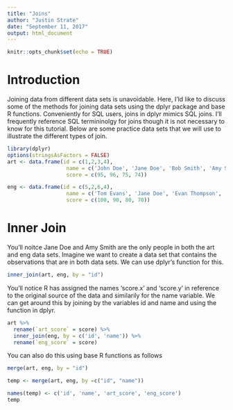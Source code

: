 ```yaml
---
title: "Joins"
author: "Justin Strate"
date: "September 11, 2017"
output: html_document
---
```


```r
knitr::opts_chunk$set(echo = TRUE)
```

# Introduction
Joining data from different data sets is unavoidable. Here, I'ld like to discuss some of the methods for joining data sets using the dplyr package and base R functions. Conveniently for SQL users, joins in dplyr mimics SQL joins. I'll frequently reference SQL termininolgy for joins though it is not necessary to know for this tutorial. Below are some practice data sets that we will use to illustrate the different types of join.

```r
library(dplyr)
options(stringsAsFactors = FALSE)
art <- data.frame(id = c(1,2,3,4), 
                   name = c('John Doe', 'Jane Doe', 'Bob Smith', 'Amy Smith'), 
                   score = c(95, 96, 75, 74))

eng <- data.frame(id = c(5,2,6,4), 
                   name = c('Tom Evans', 'Jane Doe', 'Evan Thompson', 'Amy Smith'), 
                   score = c(100, 90, 80, 70))
```

# Inner Join
You'll noitce Jane Doe and Amy Smith are the only people in both the art and eng data sets. Imagine we want to create a data set that contains the observations that are in both data sets. We can use dplyr's \code{inner_join} function for this.

```r
inner_join(art, eng, by = "id")
```

You'll notice R has assigned the names 'score.x' and 'score.y' in reference to the original source of the data and similarily for the name variable. We can get around this by joining by the variables id and name and using the \code{rename} function in dplyr.

```r
art %>%
  rename(`art_score` = score) %>%
  inner_join(eng, by = c('id', 'name')) %>%
  rename(`eng_score` = score)
```

You can also do this using base R functions as follows
```r
merge(art, eng, by = "id")
```

```r
temp <- merge(art, eng, by =c("id", "name"))

names(temp) <- c('id', 'name', 'art_score', 'eng_score')
temp
```